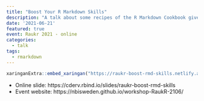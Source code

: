```yaml
---
title: "Boost Your R Markdown Skills"
description: "A talk about some recipes of the R Markdown Cookbook given online at raukr 2021"
date: '2021-06-21'
featured: true
event: Raukr 2021 - online
categories:
  - talk
tags:
  - rmarkdown
---
```


```r
xaringanExtra::embed_xaringan("https://raukr-boost-rmd-skills.netlify.app/")
```

* Online slide: https://cderv.rbind.io/slides/raukr-boost-rmd-skills
* Event website: https://nbisweden.github.io/workshop-RaukR-2106/

